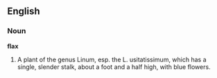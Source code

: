 ==English==

===Noun===

'''flax'''

#A plant of the genus Linum, esp. the L. usitatissimum, which has a single, slender stalk, about a foot and a half high, with blue flowers.